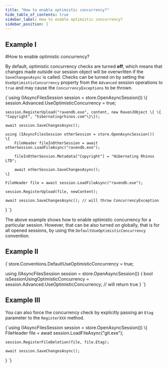 ```yaml
---
title: "How to enable optimistic concurrency?"
hide_table_of_contents: true
sidebar_label: How to enable optimistic concurrency?
sidebar_position: 1
---
```





## Example I
<LanguageSwitcher supportedLanguages={supportedLanguages} />
<LanguageContent language="csharp">
#How to enable optimistic concurrency?

By default, optimistic concurrency checks are turned **off**, which means that changes made outside our session object will be overwritten if the `SaveChangesAsync` is called.
Checks can be turned on by setting the `UseOptimisticConcurrency` property from the `Advanced` session operations to `true` and may cause the `ConcurrencyExceptions` to be thrown.



<TabItem value="optimistic_concurrency_1" label="optimistic_concurrency_1">
<CodeBlock language="csharp">
{`using (IAsyncFilesSession session = store.OpenAsyncSession())
\{
	session.Advanced.UseOptimisticConcurrency = true;

	session.RegisterUpload("ravendb.exe", content, new RavenJObject \{ \{ "Copyright", "hibernatingrhinos.com"\}\});

	await session.SaveChangesAsync();

	using (IAsyncFilesSession otherSession = store.OpenAsyncSession())
	\{
		FileHeader fileInOtherSession = await otherSession.LoadFileAsync("ravendb.exe");

		fileInOtherSession.Metadata["Copyright"] = "Hibernating Rhinos LTD";

		await otherSession.SaveChangesAsync();
	\}

	FileHeader file = await session.LoadFileAsync("ravendb.exe");

	session.RegisterUpload(file, newContent);

	await session.SaveChangesAsync(); // will throw ConcurrencyException
\}
`}
</CodeBlock>
</TabItem>

The above example shows how to enable optimistic concurrency for a particular session. However, that can be also turned on globally, that is for all opened sessions, by using the `DefaultUseOptimisticConcurrency` convention.

## Example II

<TabItem value="optimistic_concurrency_2" label="optimistic_concurrency_2">
<CodeBlock language="csharp">
{`store.Conventions.DefaultUseOptimisticConcurrency = true;

using (IAsyncFilesSession session = store.OpenAsyncSession())
\{
	bool isSessionUsingOptimisticConcurrency = session.Advanced.UseOptimisticConcurrency; // will return true
\}
`}
</CodeBlock>
</TabItem>

## Example III

You can also force the concurrency check by explicitly passing an `Etag` parameter to the `RegisterXXX` method.

<TabItem value="optimistic_concurrency_3" label="optimistic_concurrency_3">
<CodeBlock language="csharp">
{`using (IAsyncFilesSession session = store.OpenAsyncSession())
\{
	FileHeader file = await session.LoadFileAsync("git.exe");

	session.RegisterFileDeletion(file, file.Etag);

	await session.SaveChangesAsync();
\}
`}
</CodeBlock>
</TabItem>

</LanguageContent>

<!---

-->